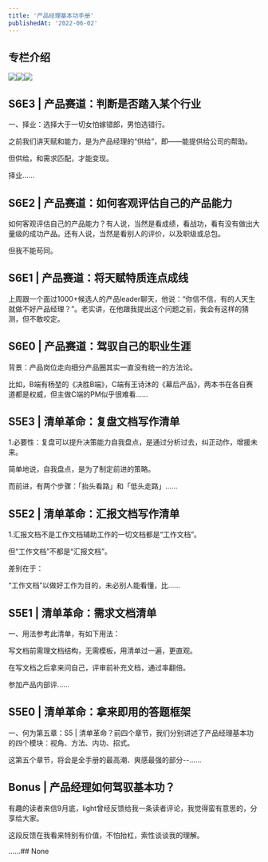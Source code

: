 ```yaml
---
title: '产品经理基本功手册'
publishedAt: '2022-06-02'
---
```


## 专栏介绍

![](https://static.xiaobot.net/file/2022-11-04/459/c694d87005989af58b0d6da6a8aecefd.png)![](https://static.xiaobot.net/file/2022-11-04/459/224880778e12c97f67d437cf2199edd2.png)![](https://static.xiaobot.net/file/2022-11-04/459/8c7aa67d30d0d9b82b1079c5a5048060.png)

## S6E3 | 产品赛道：判断是否踏入某个行业
一、择业：选择大于一切女怕嫁错郎，男怕选错行。

之前我们讲天赋和能力，是为产品经理的“供给”，即——能提供给公司的帮助。

但供给，和需求匹配，才能变现。

择业......

## S6E2 | 产品赛道：如何客观评估自己的产品能力
如何客观评估自己的产品能力？有人说，当然是看成绩，看战功，看有没有做出大量级的成功产品。还有人说，当然是看别人的评价，以及职级或总包。

但我不能苟同。



## S6E1 | 产品赛道：将天赋特质连点成线
上周跟一个面过1000+候选人的产品leader聊天，他说：“你信不信，有的人天生就做不好产品经理？”。老实讲，在他跟我提出这个问题之前，我会有这样的猜测，但不敢咬定。

## S6E0 | 产品赛道：驾驭自己的职业生涯
背景：产品岗位走向细分产品圈其实一直没有统一的方法论。

比如，B端有杨堃的《决胜B端》，C端有王诗沐的《幕后产品》，两本书在各自赛道都是权威，但主做C端的PM似乎很难看......

## S5E3 | 清单革命：复盘文档写作清单
1.必要性：复盘可以提升决策能力自我盘点，是通过分析过去，纠正动作，增援未来。

简单地说，自我盘点，是为了制定前进的策略。

而前进，有两个步骤：「抬头看路」和「低头走路」......

## S5E2 | 清单革命：汇报文档写作清单
1.汇报文档不是工作文档辅助工作的一切文档都是“工作文档”。

但“工作文档”不都是“汇报文档”。

差别在于：

“工作文档”以做好工作为目的，未必别人能看懂，比......

## S5E1 | 清单革命：需求文档清单
一、用法参考此清单，有如下用法：

写文档前需理文档结构，无需模板，用清单过一遍，更直观。

在写文档之后拿来问自己，评审前补充文档，通过率翻倍。

参加产品内部评......

## S5E0 | 清单革命：拿来即用的答题框架
一、何为第五章：S5 | 清单革命？前四个章节，我们分别讲述了产品经理基本功的四个模块：视角、方法、内功、招式。

这第五个章节，将会是全手册的最高潮、爽感最强的部分--......

## Bonus | 产品经理如何驾驭基本功？
有趣的读者来信9月底，light曾经反馈给我一条读者评论，我觉得蛮有意思的，分享给大家。

这段反馈在我看来特别有价值，不怕抬杠，索性谈谈我的理解。

......## None
